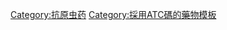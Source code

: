 {{Navbox
| name = 染色质抗寄生虫药
| title  = {{tsl|en|Antiparasitic|抗寄生蟲藥}}– {{tsl|en|antiprotozoal agent|抗原蟲藥}}– [[囊泡藻类|囊泡藻界]]抗寄生蟲藥（{{tsl|en|ATC code P01||P01}}）
| listclass = hlist
| state = {{{state<includeonly>|autocollapse</includeonly>}}}

| group1 = [[囊泡虫类]]
| list1 =
  {{Navbox|subgroup

  | group1 = [[頂複門]]
  | list1 =
    {{Navbox|subgroup

    | group1 = [[類錐體綱]]<br>{{tsl|en|Coccidiostat|抗球蟲藥}}
    | list1 =
      {{Navbox|subgroup

      | group1 = [[隐孢子虫病]]
      | list1  = 
* [[噻唑立德]]（{{tsl|en|nitazoxanide|硝唑尼特}}）

      | group2 = {{tsl|en|Isosporiasis|等孢球蟲病}}
      | list2 = 
* [[複方新諾明]]<sup>#</sup>

      | group3 = [[弓蟲症]]
      | list3 = 
* [[乙胺嘧啶]]
* {{tsl|en|sulfadiazine|蹄胺嘧啶}}
  }}

| group2 = {{tsl|en|Aconoidasida|無類錐體綱}}
| list2 =
  {{Navbox|subgroup

  | group1 = [[抗疟药]]
  | list1 =
    {{Navbox|subgroup

    | group1 = 單獨劑
    | list1 =
      {{Navbox|subgroup

      | group1 = {{tsl|en|Hemozoin|瘧原蟲色素|瘧原蟲色素<br>抑制劑}}
      | list1 =
        {{Navbox|subgroup

        | group1 = {{tsl|en|Aminoquinoline|氨基喹啉}}
        | list1  = 
* [[4-氨基喹啉|(4-)]]：{{tsl|en|amodiaquine|氨酚喹}}<sup>#</sup>
* [[氯喹]]<sup>#</sup>
* [[羟氯喹]]<sup>#</sup>

* [[8-氨基喹啉|(8-)]]：[[普來馬奎寧|伯氨喹]]<sup>#</sup>
* {{tsl|en|pamaquine|巴馬喹}}<sup>‡</sup>（撲瘧喹啉）
* {{tsl|en|tafenoquine|他非諾喹}}<sup>†</sup>

        | group2 = 4-甲醇喹啉
        | list2  = 
* [[美爾奎寧]]<sup>#</sup>
* [[奎寧]]<sup>#</sup>

        | group3 = 其它製劑
        | list3  = 
* [[苯芴醇]]
** [[複方蒿甲醚|+蒿甲醚]]<sup>#</sup>

* [[鹵泛群]]
  }}

| group2 = {{tsl|en|Antifolate|抗葉酸製劑}}
| list2 =
  {{Navbox|subgroup

  | group1 = {{tsl|en|Dihydrofolate reductase inhibitor|二氫葉酸還原酶抑製劑|DHFR抑制劑}}
  | list1  = 
* [[乙胺嘧啶]]

* [[雙胍類]]
** {{tsl|en|chlorproguanil|氯丙胍}}
** {{tsl|en|proguanil|氯胍}}<sup>#</sup>

  | group2 = [[磺胺类药物]]
  | list2 = 
* [[磺胺多辛]]
* [[磺胺林]]

  | group3 = 共製劑
  | list3 = 
* {{tsl|en|sulfadoxine/pyrimethamine|磺胺多辛/乙胺嘧啶}}（SP/周效磺胺）<sup>#</sup>
  }}

| group3 = {{tsl|en|Sesquiterpene lactones|倍半萜內酯}}
| list3 = 
* [[蒿甲醚]]<sup>#</sup>
* [[青蒿素]]
* [[蒿乙醚]]
* [[青蒿琥酯]]<sup>#</sup>
* [[双氢青蒿素]]

| group4 = 其他製劑
| list4 = 
* {{tsl|en|atovaquone|阿托伐醌}}（{{tsl|en|Atovaquone/proguanil|阿托伐醌/氯胍|+氯胍}}）
* [[四環黴素]]
* [[多西环素]]<sup>#</sup>
* [[克林黴素]]
* {{tsl|en|mepacrine|米帕林}}
* [[咯萘啶]]
* {{tsl|en|piperaquine|哌喹}}
}}

| group2 = 複方劑
| list2 =
  {{Navbox|subgroup

  | group1 = 固定劑量<br>（共製劑）<br>[[青蒿素|ACTs]]
  | list1 = 
*[[複方蒿甲醚|蒿甲醚/苯芴醇]]<sup>#</sup>
* {{tsl|en|arterolane|青蒿氧烷}}/哌喹
* {{tsl|en|artesunate/amodiaquine|青蒿琥酯/阿莫地喹}}（ASAQ）
* {{tsl|en|artesunate/mefloquine|青蒿琥酯/甲氟喹}}（ASMQ）
* {{tsl|en|artesunate/pyronaridine|青蒿琥酯/咯萘啶}}
* {{tsl|en|dihydroartemisinin/piperaquine|雙氫青蒿素/哌喹}}

  | group3 = 其它複方劑<br>（非共製劑）

  | list3 = 
* 青蒿琥酯/甲氟喹
* 青蒿琥酯/ SP
* 奎寧/克林黴素
* 奎寧/多西環素
* 奎寧/四環素
  }}

}}

| group2 = {{tsl|en|Babesiosis|巴貝斯原蟲病}}<br>（焦蟲症）
| list2 = 
* [[克林黴素]]

}}

}}

| group2 = [[纤毛虫]]
| list2 = 
* {{tsl|en|Balantidiasis|結腸小袋纖毛蟲病}}：[[四環黴素]]

}} 

| group2 = [[不等鞭毛類]]
| list2 = 
* {{tsl|en|Blastocystosis|芽囊原蟲}}：[[甲硝唑]]

| belowstyle = background：transparent; padding：0px;
| below = {{PharmNavFootnote}}

}}<noinclude>
{{collapsible option}}
[[Category:抗原虫药]]
[[Category:採用ATC碼的藥物模板]]
</noinclude>